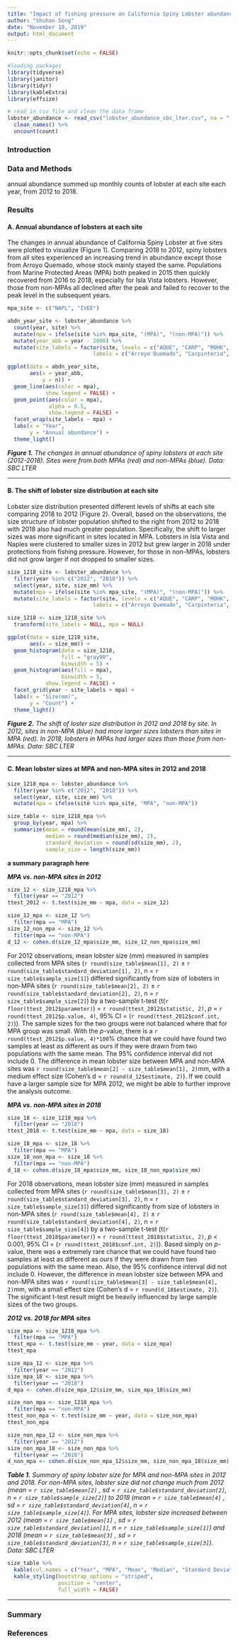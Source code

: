 ```yaml
---
title: "Impact of fishing pressure on California Spiny Lobster abundance and community size structure along the Santa Barbara Coast"
author: "Shuhan Song"
date: "November 10, 2019"
output: html_document
---
```


```r
knitr::opts_chunk$set(echo = FALSE)

#loading packages
library(tidyverse)
library(janitor)
library(tidyr)
library(kableExtra)
library(effsize)

# read in csv file and clean the data frame
lobster_abundance <- read_csv("lobster_abundance_sbc_lter.csv", na = "-99999") %>% 
  clean_names() %>% 
  uncount(count)
```

### Introduction

### Data and Methods

annual abundance summed up monthly counts of lobster at each site each year, from 2012 to 2018. 

### Results  
#### A. Annual abundance of lobsters at each site
The changes in annual abundance of California Spiny Lobster at five sites were plotted to visualize (Figure 1). Comparing 2018 to 2012, spiny lobsters from all sites experienced an increasing trend in abundance except those from Arroyo Quemado, whose stock mainly stayed the same. Populations from Marine Protected Areas (MPA) both peaked in 2015 then quickly recovered from 2016 to 2018, especially for Isla Vista lobsters. However, those from non-MPAs all declined after the peak and failed to recover to the peak level in the subsequent years.

```r
mpa_site <- c("NAPL", "IVEE")

abdn_year_site <- lobster_abundance %>% 
  count(year, site) %>% 
  mutate(mpa = ifelse(site %in% mpa_site, "(MPA)", "(non-MPA)")) %>% 
  mutate(year_abb = year - 2000) %>% 
  mutate(site_labels = factor(site, levels = c("AQUE", "CARP", "MOHK", "IVEE", "NAPL"),
                           labels = c("Arroyo Quemado", "Carpinteria",  "Mohawk", "Isla Vista", "Naples")))

ggplot(data = abdn_year_site, 
       aes(x = year_abb,
           y = n)) +
  geom_line(aes(color = mpa), 
            show.legend = FALSE) +
  geom_point(aes(color = mpa),
             alpha = 0.5,
             show.legend = FALSE) +
  facet_wrap(site_labels ~ mpa) +
  labs(x = "Year", 
       y = "Annual abundance") +
  theme_light()

```

_**Figure 1.** The changes in annual abundance of spiny lobsters at each site (2012-2018). Sites were from both MPAs (red) and non-MPAs (blue). Data: SBC LTER_ 

--------------------

#### B. The shift of lobster size distribution at each site
Lobster size distribution presented different levels of shifts at each site comparing 2018 to 2012 (Figure 2). Overall, based on the observations, the size structure of lobster population shifted to the right from 2012 to 2018 with 2018 also had much greater population. Specifically, the shift to larger sizes was more significant in sites located in MPA. Lobsters in Isla Vista and Naples were clustered to smaller sizes in 2012 but grew larger in 2018 under protections from fishing pressure. However, for those in non-MPAs, lobsters did not grow larger if not dropped to smaller sizes.

```r
size_1218_site <- lobster_abundance %>% 
  filter(year %in% c("2012", "2018")) %>% 
  select(year, site, size_mm) %>% 
  mutate(mpa = ifelse(site %in% mpa_site, "(MPA)", "(non-MPA)")) %>% 
  mutate(site_labels = factor(site, levels = c("AQUE", "CARP", "MOHK", "IVEE", "NAPL"),
                           labels = c("Arroyo Quemado", "Carpinteria",  "Mohawk", "Isla Vista", "Naples")))

size_1218 <- size_1218_site %>% 
  transform(site_labels = NULL, mpa = NULL)

ggplot(data = size_1218_site, 
       aes(x = size_mm)) +
  geom_histogram(data = size_1218, 
                 fill = "gray90", 
                 binwidth = 5) +
  geom_histogram(aes(fill = mpa), 
                 binwidth = 5,
            show.legend = FALSE) +
  facet_grid(year ~ site_labels + mpa) +
  labs(x = "Size(mm)", 
       y = "Count") +
  theme_light()
```

_**Figure 2.** The shift of loster size distribution in 2012 and 2018 by site. In 2012, sites in non-MPA (blue) had more larger sizes lobsters than sites in MPA (red). In 2018, lobsters in MPAs had larger sizes than those from non-MPAs. Data: SBC LTER_ 

-----------------------

#### C. Mean lobster sizes at MPA and non-MPA sites in 2012 and 2018
```r
size_1218_mpa <- lobster_abundance %>% 
  filter(year %in% c("2012", "2018")) %>% 
  select(year, site, size_mm) %>% 
  mutate(mpa = ifelse(site %in% mpa_site, "MPA", "non-MPA"))

size_table <- size_1218_mpa %>% 
  group_by(year, mpa) %>% 
  summarize(mean = round(mean(size_mm), 2),
            median = round(median(size_mm), 2),
            standard_deviation = round(sd(size_mm), 2),
            sample_size = length(size_mm))
```
**a summary paragraph here**

_**MPA vs. non-MPA sites in 2012**_
```r
size_12 <- size_1218_mpa %>% 
  filter(year == "2012")
ttest_2012 <- t.test(size_mm ~ mpa, data = size_12)

size_12_mpa <- size_12 %>% 
  filter(mpa == "MPA")
size_12_non_mpa <- size_12 %>% 
  filter(mpa == "non-MPA")
d_12 <- cohen.d(size_12_mpa$size_mm, size_12_non_mpa$size_mm)
```
For 2012 observations, mean lobster size (mm) measured in samples collected from MPA sites (`r round(size_table$mean[1], 2)` $\pm$ `r round(size_table$standard_deviation[1], 2)`, n = `r size_table$sample_size[1]`) differed significantly from size of lobsters in non-MPA sites (`r round(size_table$mean[2], 2)` $\pm$ `r round(size_table$standard_deviation[2], 2)`, n = `r size_table$sample_size[2]`) by a two-sample t-test (t(`r floor(ttest_2012$parameter)`) = `r round(ttest_2012$statistic, 2)`, *p* = `r round(ttest_2012$p.value, 4)`, 95% CI = (`r round(ttest_2012$conf.int, 2)`)). The sample sizes for the two groups were not balanced where that for MPA group was small. With the *p*-value, there is a `r round(ttest_2012$p.value, 4)*100`% chance that we could have found two samples at least as different as ours if they were drawn from two populations with the same mean. The 95% confidence interval did not include 0. The difference in mean lobster size between MPA and non-MPA sites was `r round(size_table$mean[2] - size_table$mean[1], 2)`mm, with a medium effect size (Cohen's d = `r round(d_12$estimate, 2)`). If we could have a larger sample size for MPA 2012, we might be able to further improve the analysis outcome.


_**MPA vs. non-MPA sites in 2018**_
```r
size_18 <- size_1218_mpa %>% 
  filter(year == "2018")
ttest_2018 <- t.test(size_mm ~ mpa, data = size_18)

size_18_mpa <- size_18 %>% 
  filter(mpa == "MPA")
size_18_non_mpa <- size_18 %>% 
  filter(mpa == "non-MPA")
d_18 <- cohen.d(size_18_mpa$size_mm, size_18_non_mpa$size_mm)
```
For 2018 observations, mean lobster size (mm) measured in samples collected from MPA sites (`r round(size_table$mean[3], 2)` $\pm$ `r round(size_table$standard_deviation[3], 2)`, n = `r size_table$sample_size[3]`) differed significantly from size of lobsters in non-MPA sites (`r round(size_table$mean[4], 2)` $\pm$ `r round(size_table$standard_deviation[4], 2)`, n = `r size_table$sample_size[4]`) by a two-sample t-test (t(`r floor(ttest_2018$parameter)`) = `r round(ttest_2018$statistic, 2)`, *p* < 0.001, 95% CI = (`r round(ttest_2018$conf.int, 2)`)). Based simply on *p*-value, there was a extremely rare chance that we could have found two samples at least as different as ours if they were drawn from two populations with the same mean. Also, the 95% confidence interval did not include 0. However, the difference in mean lobster size between MPA and non-MPA sites was `r round(size_table$mean[3] - size_table$mean[4], 2)`mm, with a small effect size (Cohen's d = `r round(d_18$estimate, 2)`). The significant t-test result might be heavily influenced by large sample sizes of the two groups.


_**2012 vs. 2018 for MPA sites**_
```r

size_mpa <- size_1218_mpa %>% 
  filter(mpa == "MPA")
ttest_mpa <- t.test(size_mm ~ year, data = size_mpa)
ttest_mpa

size_mpa_12 <- size_mpa %>% 
  filter(year == "2012")
size_mpa_18 <- size_mpa %>% 
  filter(year == "2018")
d_mpa <- cohen.d(size_mpa_12$size_mm, size_mpa_18$size_mm)
```

```r
size_non_mpa <- size_1218_mpa %>% 
  filter(mpa == "non-MPA")
ttest_non_mpa <- t.test(size_mm ~ year, data = size_non_mpa)
ttest_non_mpa

size_non_mpa_12 <- size_non_mpa %>% 
  filter(year == "2012")
size_non_mpa_18 <- size_non_mpa %>% 
  filter(year == "2018")
d_non_mpa <- cohen.d(size_non_mpa_12$size_mm, size_non_mpa_18$size_mm)
```

_**Table 1.** Summary of spiny lobster size for MPA and non-MPA sites in 2012 and 2018. For non-MPA sites, lobster size did not change much from 2012 (mean = `r size_table$mean[2]` , sd = `r size_table$standard_deviation[2]`, n = `r size_table$sample_size[2]`) to 2018 (mean = `r size_table$mean[4]` , sd = `r size_table$standard_deviation[4]`, n = `r size_table$sample_size[4]`). For MPA sites, lobster size increased between 2012 (mean = `r size_table$mean[1]` , sd = `r size_table$standard_deviation[1]`, n = `r size_table$sample_size[1]`) and 2018 (mean = `r size_table$mean[3]` , sd = `r size_table$standard_deviation[3]`, n = `r size_table$sample_size[3]`). Data: SBC LTER_ 
```r
size_table %>% 
  kable(col.names = c("Year", "MPA", "Mean", "Median", "Standard Deviation", "Sample Size")) %>% 
  kable_styling(bootstrap_options = "striped",
                position = "center",
                full_width = FALSE)
```

---------------------

### Summary

### References

